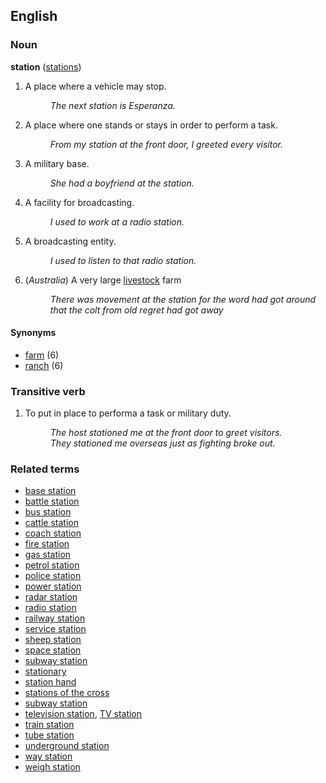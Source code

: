 ==English==
===Noun===
'''station''' ([[stations]])

# A place where a vehicle may stop.
#: ''The next station is Esperanza.''
# A place where one stands or stays in order to perform a task.
#: ''From my station at the front door, I greeted every visitor.''
# A military base.
#: ''She had a boyfriend at the station.''
# A facility for broadcasting.
#: ''I used to work at a radio station.''
# A broadcasting entity.
#: ''I used to listen to that radio station.''
# (''Australia'') A very large [[livestock]] farm
#: ''There was movement at the station for the word had got around that the colt from old regret had got away''

====Synonyms====
*[[farm]] (6)
*[[ranch]] (6)

===Transitive verb===
# To put in place to performa a task or military duty.
#: ''The host stationed me at the front door to greet visitors.''
#: ''They stationed me overseas just as fighting broke out.''

===Related terms===
*[[base station]]
*[[battle station]]
*[[bus station]]
*[[cattle station]]
*[[coach station]]
*[[fire station]]
*[[gas station]]
*[[petrol station]]
*[[police station]]
*[[power station]]
*[[radar station]]
*[[radio station]]
*[[railway station]]
*[[service station]]
*[[sheep station]]
*[[space station]]
*[[subway station]]
*[[stationary]]
*[[station hand]]
*[[stations of the cross]]
*[[subway station]]
*[[television station]], [[TV station]]
*[[train station]]
*[[tube station]]
*[[underground station]]
*[[way station]]
*[[weigh station]]